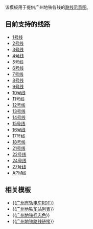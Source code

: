 <noinclude>{{Documentation subpage}}</noinclude>

该模板用于提供广州地铁各线的[[WP:铁路系统标示|路线示意图]]。

== 目前支持的线路 ==

* [[Template:广州地铁RDT/1|1号线]]
* [[Template:广州地铁RDT/2|2号线]]
* [[Template:广州地铁RDT/3|3号线]]
* [[Template:广州地铁RDT/4|4号线]]
* [[Template:广州地铁RDT/5|5号线]]
* [[Template:广州地铁RDT/6|6号线]]
* [[Template:广州地铁RDT/7|7号线]]
* [[Template:广州地铁RDT/8|8号线]]
* [[Template:广州地铁RDT/9|9号线]]
* [[Template:广州地铁RDT/10|10号线]]
* [[Template:广州地铁RDT/11|11号线]]
* [[Template:广州地铁RDT/12|12号线]]
* [[Template:广州地铁RDT/13|13号线]]
* [[Template:广州地铁RDT/14|14号线]]
* [[Template:广州地铁RDT/15|15号线]]
* [[Template:广州地铁RDT/16|16号线]]
* [[Template:广州地铁RDT/17|17号线]]
* [[Template:广州地铁RDT/18|18号线]]
* [[Template:广州地铁RDT/21|21号线]]
* [[Template:广州地铁RDT/22|22号线]]
* [[Template:广州地铁RDT/24|24号线]]
* [[Template:广州地铁RDT/27|27号线]]
* [[Template:广州地铁RDT/APM|APM线]]

== 相关模板 ==

* {{[[Template:广州有轨电车RDT|广州有轨电车RDT]]}}
* {{[[Template:广州地铁车站列表|广州地铁车站列表]]}}
* {{[[Template:广州地铁标志色|广州地铁标志色]]}}
* {{[[Template:广州地铁路线链接|广州地铁路线链接]]}}